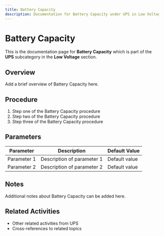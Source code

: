 ```yaml
---
title: Battery Capacity
description: Documentation for Battery Capacity under UPS in Low Voltage category
---
```


# Battery Capacity

This is the documentation page for **Battery Capacity** which is part of the **UPS** subcategory in the **Low Voltage** section.

## Overview

Add a brief overview of Battery Capacity here.

## Procedure

1. Step one of the Battery Capacity procedure
2. Step two of the Battery Capacity procedure
3. Step three of the Battery Capacity procedure

## Parameters

| Parameter | Description | Default Value |
|-----------|-------------|---------------|
| Parameter 1 | Description of parameter 1 | Default value |
| Parameter 2 | Description of parameter 2 | Default value |

## Notes

Additional notes about Battery Capacity can be added here.

## Related Activities

- Other related activities from UPS
- Cross-references to related topics
